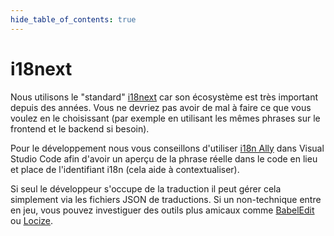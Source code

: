 ```yaml
---
hide_table_of_contents: true
---
```


# i18next

Nous utilisons le "standard" [i18next](https://www.i18next.com/) car son écosystème est très important depuis des années. Vous ne devriez pas avoir de mal à faire ce que vous voulez en le choisissant (par exemple en utilisant les mêmes phrases sur le frontend et le backend si besoin).

Pour le développement nous vous conseillons d'utiliser [i18n Ally](https://marketplace.visualstudio.com/items?itemName=Lokalise.i18n-ally) dans Visual Studio Code afin d'avoir un aperçu de la phrase réelle dans le code en lieu et place de l'identifiant i18n (cela aide à contextualiser).

Si seul le développeur s'occupe de la traduction il peut gérer cela simplement via les fichiers JSON de traductions. Si un non-technique entre en jeu, vous pouvez investiguer des outils plus amicaux comme [BabelEdit](https://www.codeandweb.com/babeledit) ou [Locize](https://locize.com/).
